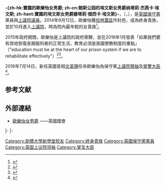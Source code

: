 {{Expand|time=2016-07-16T10:08:25+00:00}}
{{请求翻译|time=2016-07-16T10:08:25+00:00}}
{{noteTA
|G1= PoliticiansUK
|G2= UK Places
| T= zh-hans:鲍斯公园的埃文斯女男爵纳塔莉·埃文斯;zh-hk:寶園的歐樂怡女男爵;zh-tw:鮑斯公園的埃文斯女男爵娜塔莉·埃文斯;
| 1= zh-hans:纳塔莉·埃文斯;zh-hk:歐樂怡;zh-tw:娜塔莉·埃文斯
| 2= zh-hans:杰茜卡;zh-hk:傑西卡;
| 3= zh-hans:鲍斯公园;zh-hk:寶園;zh-tw:鮑斯公園;
}}
{{Infobox officeholder
|honorific-prefix = [[非常尊敬的|非常尊敬的]]
|name             = 歐樂怡女男爵<br><small>The Rt Hon. The Baroness Evans {{nowrap|of Bowes Park}}</small>
|honorific-suffix = {{Post-nominals|country=GBR|MBE|PC|size=105%}}
|image            = Official portrait of Baroness Evans of Bowes Park crop 2.jpg
|office           = [[上議院領袖|上議院領袖]]<br>兼 [[掌璽大臣|掌璽大臣]]
|primeminister    = [[文翠珊|文翠珊]]<br>[[鮑里斯·約翰遜|鮑里斯·約翰遜]]
|term_start       = 2016年7月14日
|term_end         = 
|deputy           = 
|predecessor      = [[比斯頓女男爵蒂娜·斯托厄爾|司徒慧兒女男爵]]
|successor        = 
|office2          = [[首席黨鞭_(英國)|上議院政府黨鞭]]<br>兼 {{le|宮廷侍從|Lord-in-waiting|宮廷女侍}}
|primeminister2   = [[戴维·卡梅伦|戴维·卡梅伦]]
|term_start2      = 2015年5月8日
|term_end2        = 2016年7月13日
|predecessor2     = {{le|Judith Jolly, Baroness Jolly}}
|successor2       = {{le|Annabel Goldie}}
|birth_date       = {{birth date and age|1975|11|29}}
|birth_place      = {{NIR}}[[唐郡|唐郡]][[霍利伍德|霍利伍德]]
|death_date       = 
|death_place      = 
|party            = [[保守黨_(英國)|保守黨]]
|alma_mater       = [[剑桥大学默里·爱德华兹学院|剑桥大学默里·爱德华兹学院]]<ref name=":1">{{Cite web|url=https://www.gov.uk/government/people/natalie-evans-of-bowes-park|title=Baroness Evans of Bowes Park - GOV.UK|website=www.gov.uk|access-date=2016-07-14|archive-date=2021-02-05|archive-url=https://web.archive.org/web/20210205124039/https://www.gov.uk/government/people/natalie-evans-of-bowes-park|dead-url=no}}</ref><ref>Cambridge University List of Members, 1996</ref><ref>‘EVANS OF BOWES PARK’, Who's Who 2016, A & C Black, an imprint of Bloomsbury Publishing plc, 2016; online edn, Oxford University Press, 2015</ref>
}}

'''-{zh-hk:寶園的歐樂怡女男爵; zh-cn:鲍斯公园的埃文斯女男爵纳塔莉·杰茜卡·埃文斯; zh-hant:寶園的埃文斯女男爵娜塔莉·傑西卡·埃文斯}-'''，{{Post-nominals|country=GBR|MBE|PC|sep=y|size=100%}}（{{lang-en|Natalie Jessica Evans, Baroness Evans of Bowes Park}}，{{bd|1975年|11月29日|||catIdx=S}}），是[[保守黨_(英國)|英國保守黨]]黨員與[[英國上議院|上議院議員]]。2014年9月12日，歐樂怡獲[[哈林蓋區|哈林蓋區]]{{le|寶園|Bowes Park}}作封邑，成為終身貴族，並於10月進入[[上議院|上議院]]，時為院內最年輕的女貴族<ref>{{London Gazette | issue = 60992| date = 18 September 2014| startpage = 18154}}</ref>。

2015年政府期間，歐樂怡是上議院的政府黨鞭，並在2016年1月發表「如果我們要有效地恢復長期服刑者的正常生活，教育必須是我國懲教制度的重點」（"education must be at the heart of our prison system if we are to rehabilitate effectively"）<ref>{{Cite news|url=|title=Prime Minister's Office|last=|first=|date=May 23, 2015|work=The Times|edition=1st National|pages=78-79|access-date=|via=LexisNexis}}</ref><ref>{{Cite web|url=http://www.belfasttelegraph.co.uk/news/uk/former-inmate-lord-hanningfield-calls-for-more-prisoner-education-34380429.html|title=Former inmate Lord Hanningfield calls for more prisoner education - BelfastTelegraph.co.uk|access-date=2016-07-14|archive-date=2019-05-21|archive-url=https://web.archive.org/web/20190521163337/https://www.belfasttelegraph.co.uk/news/uk/former-inmate-lord-hanningfield-calls-for-more-prisoner-education-34380429.html|dead-url=no}}</ref>。

2016年7月14日，新任英國首相[[文翠珊|文翠珊]]任命歐樂怡為保守黨[[上議院領袖|上議院領袖]]及[[掌璽大臣|掌璽大臣]]<ref>{{Cite web|url=http://www.theguardian.com/politics/blog/live/2016/jul/14/theresa-may-cabinet-reshuffle-boris-johnson-philip-hammond-rules-out-emergency-budget|title=May's cabinet reshuffle: Michael Gove sacked and replaced with Elizabeth Truss - live updates|last=Sparrow|first=Andrew|last2=Johnston|first2=Chris|date=2016-07-14|website=the Guardian|access-date=2016-07-14|archive-date=2020-11-08|archive-url=https://web.archive.org/web/20201108162535/http://www.theguardian.com/politics/blog/live/2016/jul/14/theresa-may-cabinet-reshuffle-boris-johnson-philip-hammond-rules-out-emergency-budget|dead-url=no}}</ref>。

==参考文献==
{{reflist}}

==外部連結==
* [http://www.parliament.uk/biographies/lords/baroness-evans-of-bowes-park/4329 歐樂怡女男爵] {{Wayback|url=http://www.parliament.uk/biographies/lords/baroness-evans-of-bowes-park/4329 |date=20191019072424 }}——英國國會

{{s-start}}
{{s-off}}
{{s-bef|rows=2|before=[[比斯頓女男爵蒂娜·斯托厄爾|司徒慧兒女男爵]]}}
{{s-ttl|title=[[上議院領袖|上議院領袖]]|years=2016年－}}
{{s-inc|rows=2}}
|-
{{s-ttl|title=[[掌璽大臣|掌璽大臣]]|years=2016年－}}
|-
{{s-ppo}}
{{s-bef|before=[[比斯頓女男爵蒂娜·斯托厄爾|司徒慧兒女男爵]]}}
{{s-ttl|title=[[英國上議院|英國上議院]][[英國保守黨領袖|保守黨領袖]]|years=2016年－}}
{{s-inc}}
{{s-end}}

{{DEFAULTSORT:Evans, Natalie}}

[[Category:劍橋大學新學堂校友|Category:劍橋大學新學堂校友]]
[[Category:終身貴族|Category:終身貴族]]
[[Category:英國保守黨黨員|Category:英國保守黨黨員]]
[[Category:英国上议院领袖|Category:英国上议院领袖]]
[[Category:掌玺大臣|Category:掌玺大臣]]
